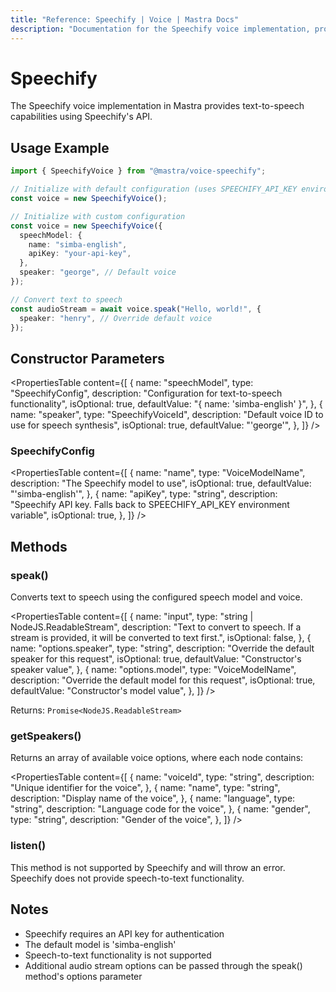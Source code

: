 ```yaml
---
title: "Reference: Speechify | Voice | Mastra Docs"
description: "Documentation for the Speechify voice implementation, providing text-to-speech capabilities."
---
```


# Speechify

The Speechify voice implementation in Mastra provides text-to-speech capabilities using Speechify's API.

## Usage Example

```typescript
import { SpeechifyVoice } from "@mastra/voice-speechify";

// Initialize with default configuration (uses SPEECHIFY_API_KEY environment variable)
const voice = new SpeechifyVoice();

// Initialize with custom configuration
const voice = new SpeechifyVoice({
  speechModel: {
    name: "simba-english",
    apiKey: "your-api-key",
  },
  speaker: "george", // Default voice
});

// Convert text to speech
const audioStream = await voice.speak("Hello, world!", {
  speaker: "henry", // Override default voice
});
```

## Constructor Parameters

<PropertiesTable
  content={[
    {
      name: "speechModel",
      type: "SpeechifyConfig",
      description: "Configuration for text-to-speech functionality",
      isOptional: true,
      defaultValue: "{ name: 'simba-english' }",
    },
    {
      name: "speaker",
      type: "SpeechifyVoiceId",
      description: "Default voice ID to use for speech synthesis",
      isOptional: true,
      defaultValue: "'george'",
    },
  ]}
/>

### SpeechifyConfig

<PropertiesTable
  content={[
    {
      name: "name",
      type: "VoiceModelName",
      description: "The Speechify model to use",
      isOptional: true,
      defaultValue: "'simba-english'",
    },
    {
      name: "apiKey",
      type: "string",
      description:
        "Speechify API key. Falls back to SPEECHIFY_API_KEY environment variable",
      isOptional: true,
    },
  ]}
/>

## Methods

### speak()

Converts text to speech using the configured speech model and voice.

<PropertiesTable
  content={[
    {
      name: "input",
      type: "string | NodeJS.ReadableStream",
      description:
        "Text to convert to speech. If a stream is provided, it will be converted to text first.",
      isOptional: false,
    },
    {
      name: "options.speaker",
      type: "string",
      description: "Override the default speaker for this request",
      isOptional: true,
      defaultValue: "Constructor's speaker value",
    },
    {
      name: "options.model",
      type: "VoiceModelName",
      description: "Override the default model for this request",
      isOptional: true,
      defaultValue: "Constructor's model value",
    },
  ]}
/>

Returns: `Promise<NodeJS.ReadableStream>`

### getSpeakers()

Returns an array of available voice options, where each node contains:

<PropertiesTable
  content={[
    {
      name: "voiceId",
      type: "string",
      description: "Unique identifier for the voice",
    },
    {
      name: "name",
      type: "string",
      description: "Display name of the voice",
    },
    {
      name: "language",
      type: "string",
      description: "Language code for the voice",
    },
    {
      name: "gender",
      type: "string",
      description: "Gender of the voice",
    },
  ]}
/>

### listen()

This method is not supported by Speechify and will throw an error. Speechify does not provide speech-to-text functionality.

## Notes

- Speechify requires an API key for authentication
- The default model is 'simba-english'
- Speech-to-text functionality is not supported
- Additional audio stream options can be passed through the speak() method's options parameter
